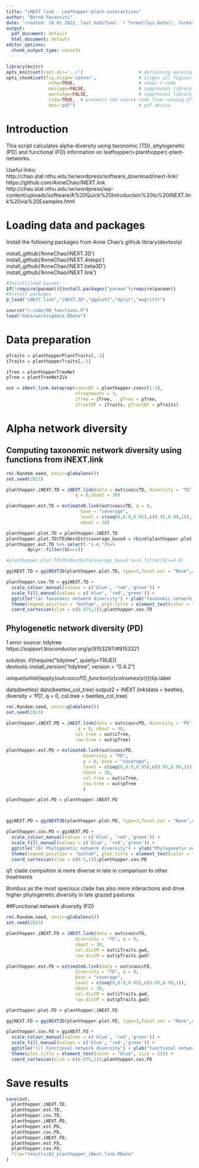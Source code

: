 ```yaml
---
title: "iNEXT link - Leafhopper-plant-interactions"
author: "Bernd Panassiti"
date: 'created: 20.01.2022, last modified: `r format(Sys.Date(), format="%d.%m.%Y")`'
output:
  pdf_document: default
  html_document: default
editor_options: 
  chunk_output_type: console
---
```



```r
library(knitr)
opts_knit$set(root.dir='../')                     # definining working directory; or normalizePath('../')
opts_chunk$set(fig.align='center',                # aligns all figures
                echo=TRUE,                        # shows r-code
                message=FALSE,                    # suppresses library outputs
                warnings=FALSE,                   # suppresses library outputs
                tidy=TRUE,  # prevents the source code from running off a pdf page
                dev='pdf')                        # pdf device
```


# Introduction
This script calculates alpha-diversity using taxonomic (TD), phylogenetic (PD) and functional (FD) information on leafhopper(=planthopper)-plant-networks.

Useful links:
http://chao.stat.nthu.edu.tw/wordpress/software_download/inext-link/
https://github.com/AnneChao/iNEXT.link
http://chao.stat.nthu.edu.tw/wordpress/wp-content/uploads/software/A%20Quick%20Introduction%20to%20iNEXT.link%20via%20Examples.html


# Loading data and packages
Install the following packages from Anne Chao's github
library(devtools)

install_github('AnneChao/iNEXT.3D')
install_github('AnneChao/iNEXT.4steps')
install_github('AnneChao/iNEXT.beta3D')
install_github('AnneChao/iNEXT.link')

```r
#Install/load pacman
if(!require(pacman)){install.packages("pacman");require(pacman)}
#Install packages
p_load("iNEXT.link","iNEXT.3D","ggplot2","dplyr","magrittr")

source("r-code/00_functions.R")
load("data/workingdata.RData")
```

# Data preparation
```r
pTraits = planthopperPlantTraits[,-1]
iTraits = planthopperTraits[,-1]

iTree = planthopperTreeNet
pTree = plantTreeNetZik

out = iNext.link.dataprep(cooccDF = planthopper.coocc[1:3],
                          nTreatments = 3, 
                          iTree = iTree,   pTree = pTree,
                          iTraitDF = iTraits, pTraitDF = pTraits)
```


# Alpha network diversity

## Computing taxonomic network diversity using functions from iNEXT.link

```r
rm(.Random.seed, envir=globalenv())
set.seed(2023)

planthopper.iNEXT.TD = iNEXT.link(data = out$cooccTD, diversity = 'TD', 
                          q = 0,nboot = 30)

planthopper.est.TD = estimateD.link(out$cooccTD, q = 0, 
                            base = "coverage", 
                            level = c(seq(0,0.9,0.05),c(0.95,0.99,1)),
                            nboot = 30)

planthopper.plot.TD = planthopper.iNEXT.TD
planthopper.plot.TD$TDiNextEst$coverage_based = rbind(planthopper.plot.TD$TDiNextEst$coverage_based, 
planthopper.est.TD %>% select(-"s.e.")%>%
        dplyr::filter(SC==1))

#planthopper.plot.TD$TDiNextEst$coverage_based %<>% filter(SC<=0.9)

ggiNEXT.TD = ggiNEXT3D(planthopper.plot.TD, type=3,facet.var = "None",color.var ="Assemblage")

planthopper.cov.TD = ggiNEXT.TD + 
  scale_colour_manual(values = c('blue', 'red','green')) +
  scale_fill_manual(values = c('blue', 'red','green')) + 
  ggtitle("(a) Taxonomic network diversity") + ylab("Taxonomic network diversity") + 
  theme(legend.position = "bottom", plot.title = element_text(color = "blue", size = 25)) + 
  coord_cartesian(xlim = c(0.975,1));planthopper.cov.TD

```





##  Phylogenetic network diversity (PD)
1 error source: tidytree
https://support.bioconductor.org/p/9153297/#9153321

solution:
if(!require("tidytree", quietly=TRUE))
  devtools::install_version("tidytree", version = "0.4.2")
  
  
unique(unlist(lapply(out$cooccPD,function(x) colnames(x)))) %in% iTree$tip.label


data(beetles)
data(beetles_col_tree)
output2 = iNEXT.link(data = beetles, diversity = 'PD', q = 0, col.tree = beetles_col_tree)

  
```r
rm(.Random.seed, envir=globalenv())
set.seed(2023)

planthopper.iNEXT.PD = iNEXT.link(data = out$cooccPD, diversity = 'PD', 
                           q = 0, nboot = 30, 
                          col.tree = out$iTree,
                          row.tree = out$pTree)

planthopper.est.PD = estimateD.link(out$cooccPD, 
                             diversity = "PD",
                             q = 0, base = "coverage", 
                             level = c(seq(0,0.9,0.05),c(0.95,0.99,1)), 
                             nboot = 30,
                             col.tree = out$iTree,
                             row.tree = out$pTree
                             )

planthopper.plot.PD = planthopper.iNEXT.PD



ggiNEXT.PD = ggiNEXT3D(planthopper.plot.PD, type=3,facet.var = "None",color.var ="Assemblage")

planthopper.cov.PD = ggiNEXT.PD + 
  scale_colour_manual(values = c('blue', 'red','green')) +
  scale_fill_manual(values = c('blue', 'red','green')) + 
  ggtitle("(b) Phylogenetic network diversity") + ylab("Phylogenetic network diversity") + 
  theme(legend.position = "bottom", plot.title = element_text(color = "blue", size = 25)) + 
  coord_cartesian(xlim = c(0.5,1));planthopper.cov.PD
```


q1: clade compsition is more diverse in late in comparison to other treatments

Bombus as the most specious clade has also more interactions and drive higher phylogenetic diversity in late grazed pastures



##Functional network diversity (FD)

```r
rm(.Random.seed, envir=globalenv())
set.seed(2023)

planthopper.iNEXT.FD = iNEXT.link(data = out$cooccFD, 
                          diversity = 'FD', q = 0,
                          nboot = 30, 
                          col.distM = out$iTraits.gwd,
                          row.distM = out$pTraits.gwd)

planthopper.est.FD = estimateD.link(data = out$cooccFD, 
                          diversity = "FD", q = 0, 
                          base = "coverage", 
                          level = c(seq(0,0.9,0.05),c(0.95,0.99,1)),
                          nboot = 30, 
                          col.distM = out$iTraits.gwd,
                          row.distM = out$pTraits.gwd)

planthopper.plot.FD = planthopper.iNEXT.FD 

ggiNEXT.FD = ggiNEXT3D(planthopper.plot.FD, type=3,facet.var = "None",color.var ="Assemblage")

planthopper.cov.FD = ggiNEXT.FD + 
  scale_colour_manual(values = c('blue', 'red','green')) +
  scale_fill_manual(values = c('blue', 'red','green')) + 
  ggtitle("(c) Functional network diversity") + ylab("Functional network diversity") +
  theme(plot.title = element_text(color = "blue", size = 25)) + 
  coord_cartesian(xlim = c(0.975,1));planthopper.cov.FD
```


# Save results
```r
save(out,
  planthopper.iNEXT.TD,
  planthopper.est.TD,
  planthopper.cov.TD,
  planthopper.iNEXT.PD,
  planthopper.est.PD,
  planthopper.cov.PD,
  planthopper.iNEXT.FD,
  planthopper.est.FD,
  planthopper.cov.FD,
  file="results/Q2_planthopper_iNext.link.RData"
)
```

